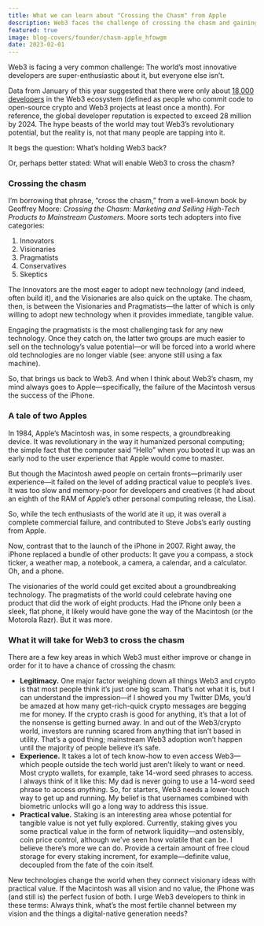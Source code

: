```yaml
---
title: What we can learn about "Crossing the Chasm" from Apple
description: Web3 faces the challenge of crossing the chasm and gaining mainstream adoption. To learn from Apple's success, Web3 needs to address issues of legitimacy, improve user experience, and provide practical value. Legitimacy is hindered by the perception of scams, while user experience should be simplified for non-tech users. Additionally, exploring practical value beyond staking, such as providing free cloud storage, can enhance adoption.
featured: true
image: blog-covers/founder/chasm-apple_hfowgm
date: 2023-02-01
---
```


Web3 is facing a very common challenge: The world’s most innovative developers are super-enthusiastic about it, but everyone else isn’t.

Data from January of this year suggested that there were only about [18,000 developers](https://thenewstack.io/web3-developer-ecosystem/) in the Web3 ecosystem (defined as people who commit code to open-source crypto and Web3 projects at least once a month). For reference, the global developer reputation is expected to exceed 28 million by 2024. The hype beasts of the world may tout Web3’s revolutionary potential, but the reality is, not that many people are tapping into it.

It begs the question: What’s holding Web3 back?

Or, perhaps better stated: What will enable Web3 to cross the chasm?

### **Crossing the chasm**

I’m borrowing that phrase, “cross the chasm,” from a well-known book by Geoffrey Moore: *Crossing the Chasm: Marketing and Selling High-Tech Products to Mainstream Customers*. Moore sorts tech adopters into five categories:

1. Innovators
2. Visionaries
3. Pragmatists
4. Conservatives
5. Skeptics

The Innovators are the most eager to adopt new technology (and indeed, often build it), and the Visionaries are also quick on the uptake. The chasm, then, is between the Visionaries and Pragmatists—the latter of which is only willing to adopt new technology when it provides immediate, tangible value.

Engaging the pragmatists is the most challenging task for any new technology. Once they catch on, the latter two groups are much easier to sell on the technology’s value potential—or will be forced into a world where old technologies are no longer viable (see: anyone still using a fax machine).

So, that brings us back to Web3. And when I think about Web3’s chasm, my mind always goes to Apple—specifically, the failure of the Macintosh versus the success of the iPhone.

### **A tale of two Apples**

In 1984, Apple’s Macintosh was, in some respects, a groundbreaking device. It was revolutionary in the way it humanized personal computing; the simple fact that the computer said “Hello” when you booted it up was an early nod to the user experience that Apple would come to master.

But though the Macintosh awed people on certain fronts—primarily user experience—it failed on the level of adding practical value to people’s lives. It was too slow and memory-poor for developers and creatives (it had about an eighth of the RAM of Apple’s other personal computing release, the Lisa).

So, while the tech enthusiasts of the world ate it up, it was overall a complete commercial failure, and contributed to Steve Jobs’s early ousting from Apple.

Now, contrast that to the launch of the iPhone in 2007. Right away, the iPhone replaced a bundle of other products: It gave you a compass, a stock ticker, a weather map, a notebook, a camera, a calendar, and a calculator. Oh, and a phone.

The visionaries of the world could get excited about a groundbreaking technology. The pragmatists of the world could celebrate having one product that did the work of eight products. Had the iPhone only been a sleek, flat phone, it likely would have gone the way of the Macintosh (or the Motorola Razr). But it was more.

### **What it will take for Web3 to cross the chasm**

There are a few key areas in which Web3 must either improve or change in order for it to have a chance of crossing the chasm:

- **Legitimacy.** One major factor weighing down all things Web3 and crypto is that most people think it’s just one big scam. That’s not what it is, but I can understand the impression—if I showed you my Twitter DMs, you’d be amazed at how many get-rich-quick crypto messages are begging me for money. If the crypto crash is good for anything, it’s that a lot of the nonsense is getting burned away. In and out of the Web3/crypto world, investors are running scared from anything that isn’t based in utility. That’s a good thing; mainstream Web3 adoption won’t happen until the majority of people believe it’s safe.
- **Experience.** It takes a lot of tech know-how to even access Web3—which people outside the tech world just aren’t likely to want or need. Most crypto wallets, for example, take 14-word seed phrases to access. I always think of it like this: My dad is never going to use a 14-word seed phrase to access *anything*. So, for starters, Web3 needs a lower-touch way to get up and running. My belief is that usernames combined with biometric unlocks will go a long way to address this issue.
- **Practical value.** Staking is an interesting area whose potential for tangible value is not yet fully explored. Currently, staking gives you some practical value in the form of network liquidity—and ostensibly, coin price control, although we’ve seen how volatile that can be. I believe there’s more we can do. Provide a certain amount of free cloud storage for every staking increment, for example—definite value, decoupled from the fate of the coin itself.

New technologies change the world when they connect visionary ideas with practical value. If the Macintosh was all vision and no value, the iPhone was (and still is) the perfect fusion of both. I urge Web3 developers to think in these terms: Always think, what’s the most fertile channel between my vision and the things a digital-native generation needs?
